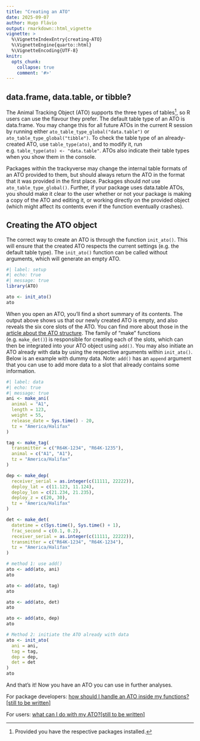 ```yaml
---
title: "Creating an ATO"
date: 2025-09-07
author: Hugo Flávio
output: rmarkdown::html_vignette
vignette: >
  %\VignetteIndexEntry{creating-ATO}
  %\VignetteEngine{quarto::html}
  %\VignetteEncoding{UTF-8}
knitr:
  opts_chunk: 
    collapse: true
    comment: '#>'
---
```


## data.frame, data.table, or tibble?

The Animal Tracking Object (ATO) supports the three types of tables[^1], so R users can use the flavour they prefer. The default table type of an ATO is data.frame. You may change this for all future ATOs in the current R session by running either `ato_table_type_global("data.table")` or `ato_table_type_global("tibble")`. To check the table type of an already-created ATO, use `table_type(ato)`, and to modify it, run e.g. `table_type(ato) <- "data.table"`. ATOs also indicate their table types when you show them in the console. 

Packages within the trackyverse may change the internal table formats of an ATO provided to them, but should always return the ATO in the format that it was provided in the first place. Packages should _not_ use `ato_table_type_global()`. Further, if your package uses data.table ATOs, you should make it clear to the user whether or not your package is making a copy of the ATO and editing it, or working directly on the provided object (which might affect its contents even if the function eventually crashes).

[^1]: Provided you have the respective packages installed.

## Creating the ATO object

The correct way to create an ATO is through the function `init_ato()`. This will ensure that the created ATO respects the current settings (e.g. the default table type). The `init_ato()` function can be called without arguments, which will generate an empty ATO.


```r
#| label: setup
#| echo: true
#| message: true
library(ATO)

ato <- init_ato()
ato
```

When you open an ATO, you'll find a short summary of its contents. The output above shows us that our newly created ATO is empty, and also reveals the six core slots of the ATO. You can find more about those in the [article about the ATO structure](https://ato.trackyverse.org/articles/ATO-structure.html). The family of "make" functions (e.g. `make_det()`) is responsible for creating each of the slots, which can then be integrated into your ATO object using `add()`. You may also initiate an ATO already with data by using the respective arguments within `init_ato()`. Below is an example with dummy data. Note: `add()` has an `append` argument that you can use to add more data to a slot that already contains some information.

```r
#| label: data
#| echo: true
#| message: true
ani <- make_ani(
  animal = "A1",
  length = 123,
  weight = 55,
  release_date = Sys.time() - 20,
  tz = "America/Halifax"
)

tag <- make_tag(
  transmitter = c("R64K-1234", "R64K-1235"),
  animal = c("A1", "A1"),
  tz = "America/Halifax"
)

dep <- make_dep(
  receiver_serial = as.integer(c(11111, 22222)),
  deploy_lat = c(11.123, 11.124),
  deploy_lon = c(21.234, 21.235),
  deploy_z = c(20, 30),
  tz = "America/Halifax"
)

det <- make_det(
  datetime = c(Sys.time(), Sys.time() + 1),
  frac_second = c(0.1, 0.2),
  receiver_serial = as.integer(c(11111, 22222)),
  transmitter = c("R64K-1234", "R64K-1234"),
  tz = "America/Halifax"
)

# method 1: use add()
ato <- add(ato, ani)
ato

ato <- add(ato, tag)
ato

ato <- add(ato, det)
ato

ato <- add(ato, dep)
ato

# Method 2: initiate the ATO already with data
ato <- init_ato(
  ani = ani,
  tag = tag,
  dep = dep,
  det = det
)
ato
```

And that's it! Now you have an ATO you can use in further analyses.


For package developers: [how should I handle an ATO inside my functions?[still to be written]](https://ato.trackyverse.org/articles/ATO-manipulation.html)

For users: [what can I do with my ATO?[still to be written]](https://ato.trackyverse.org/articles/tracky-packages.html)
